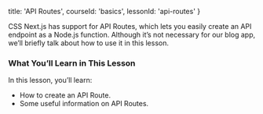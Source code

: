
  title: 'API Routes',
  courseId: 'basics',
  lessonId: 'api-routes'
}

<Link href="/docs/[[...slug]]" as="/docs/basic-features/built-in-css-support">
  <a>CSS</a>
</Link>
Next.js has support for API Routes, which lets you easily create an API endpoint
as a Node.js function. Although it’s not necessary for our blog app, we’ll briefly
talk about how to use it in this lesson.

### What You’ll Learn in This Lesson

In this lesson, you’ll learn:

- How to create an <Link href="/docs/[[...slug]]" as="/docs/api-routes/introduction"><a>API Route</a></Link>.
- Some useful information on API Routes.

